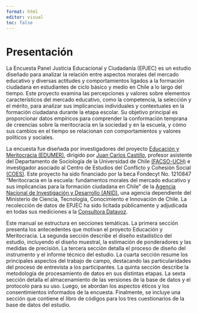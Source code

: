 ```yaml
---
format: html
editor: visual
toc: false
---
```


# Presentación {.unnumbered}


La Encuesta Panel Justicia Educacional y Ciudadanía (EPJEC) es un estudio diseñado para analizar la relación entre aspectos morales del mercado educativo y diversas actitudes y comportamientos ligados a la formación ciudadana en estudiantes de ciclo básico y medio en Chile a lo largo del tiempo. Este proyecto examina las percepciones y valores sobre elementos característicos del mercado educativo, como la competencia, la selección y el mérito, para analizar sus implicancias individuales y contextuales en la formación ciudadana durante la etapa escolar. Su objetivo principal es proporcionar datos empíricos para comprender la conformación temprana de creencias sobre la meritocracia en la sociedad y en la escuela, y cómo sus cambios en el tiempo se relacionan con comportamientos y valores políticos y sociales.

La encuesta fue diseñada por investigadores del proyecto [Educación y Meritocracia (EDUMER)](https://jc-castillo.com/project/fondecyt-edumer/), dirigido por [Juan Carlos Castillo](https://jc-castillo.com/), profesor asistente del Departamento de Sociología de la Universidad de Chile [(FACSO-UCH)](https://facso.uchile.cl/) e investigador asociado al Centro de Estudios del Conflicto y Cohesión Social [(COES)](https://coes.cl/). Este proyecto ha sido financiado por la beca Fondecyt No. 1210847 “Meritocracia en la escuela: fundamentos morales del mercado educativo y sus implicancias para la formación ciudadana en Chile” de la [Agencia Nacional de Investigación y Desarrollo (ANID)](https://anid.cl/), una agencia dependiente del Ministerio de Ciencia, Tecnología, Conocimiento e Innovación de Chile. La recolección de datos de EPJEC ha sido licitada públicamente y adjudicada en todas sus mediciones a la [Consultora Datavoz](https://datavoz.cl/).

Este manual se estructura en secciones temáticas. La primera sección presenta los antecedentes que motivan el proyecto Educación y Meritocracia. La segunda sección describe el diseño estadístico del estudio, incluyendo el diseño muestral, la estimación de ponderadores y las medidas de precisión. La tercera sección detalla el proceso de diseño del instrumento y el informe técnico del estudio. La cuarta sección resume los principales aspectos del trabajo de campo, destacando las particularidades del proceso de entrevista a los participantes. La quinta sección describe la metodología de procesamiento de datos en sus distintas etapas. La sexta sección detalla el almacenamiento de las versiones de la base de datos y el protocolo para su uso. Luego, se abordan los aspectos éticos y los consentimientos informados de la encuesta. Finalmente, se incluye una sección que contiene el libro de códigos para los tres cuestionarios de la base de datos del estudio.